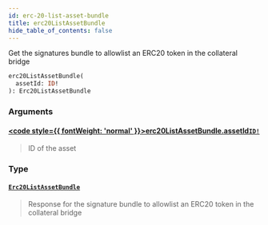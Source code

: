 ```yaml
---
id: erc-20-list-asset-bundle
title: erc20ListAssetBundle
hide_table_of_contents: false
---
```








Get the signatures bundle to allowlist an ERC20 token in the collateral bridge

```graphql
erc20ListAssetBundle(
  assetId: ID!
): Erc20ListAssetBundle
```


### Arguments

#### [<code style={{ fontWeight: 'normal' }}>erc20ListAssetBundle.<b>assetId</b></code>](#)<Bullet />[`ID!`](/testnet/api/graphql/scalars/id) <Badge class="secondary" text="non-null"/> <Badge class="secondary" text="scalar"/>
> ID of the asset
> 

### Type

#### [`Erc20ListAssetBundle`](/testnet/api/graphql/objects/erc-20-list-asset-bundle) <Badge class="secondary" text="object"/>
> Response for the signature bundle to allowlist an ERC20 token in the collateral bridge
> 






